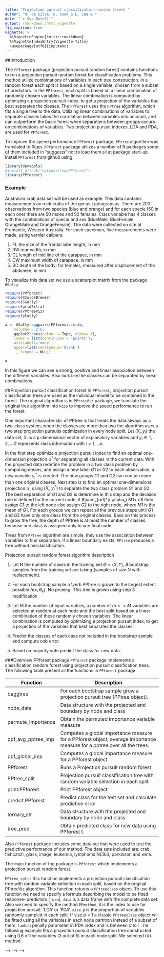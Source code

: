 ```yaml
---
title: "Projection pursuit classification random forest "
author: "N. da Silva, D. Cook & E. Lee & "
date: "`r Sys.Date()`"
output: rmarkdown::html_vignette
fig_caption: true
vignette: >
  %\VignetteEngine{knitr::rmarkdown}
  %\VignetteIndexEntry{Vignette Title}
  \usepackage[utf8]{inputenc}
---
```


##Introduction

The `PPforest` package (projection pursuit random forest) contains functions to run a projection pursuit random forest for classification problems. This method utilize combinations of variables in each tree construction.  In a random forest each split is based on a single variable, chosen from a subset of predictors. In the `PPforest`, each split is based on a linear combination of randomly chosen variables. The linear combination is computed by optimizing a projection pursuit index, to get a projection of the variables that best separates the classes. The `PPforest` uses the `PPtree` algorithm, which fits a single tree to the data. Utilizing linear combinations of variables to separate classes takes the correlation between variables into account, and can outperform the basic forest when separations between groups occurs on combinations of variables. Two projection pursuit indexes, LDA and PDA, are used for `PPforest`.

To improve the speed performance `PPforest` package, `PPtree` algorithm was translated to Rcpp. 
`PPforest` package utilizes a number of R packages some of them included in "suggests" not to load them all at package start-up.
Install `PPforest` from github using:

```r
library(devtools)
#install_github("natydasilva/PPforest")
library(PPforest)
```
### Example
Australian crab data set will be used as example. This data contains measurements on rock crabs of the genus Leptograpsus. There are 200 observations from two species (blue and orange) and for each specie (50 in each one) there are 50 males and 50 females. Class variable has 4 classes with the combinations of specie and sex (BlueMale, BlueFemale, OrangeMale and OrangeFemale). The data were collected on site at Fremantle, Western Australia. For each specimen, five measurements were made, using vernier calipers.

1. FL the size of the frontal lobe length, in mm
2. RW rear width, in mm
3. CL length of mid line of the carapace, in mm
4. CW maximum width of carapace, in mm
5. BD depth of the body; for females, measured after displacement of the abdomen, in mm

To visualize this data set we use a scatterplot matrix from the package `GGally` 

```r
require(PPforest)
require(RColorBrewer)
require(GGally)
require(gridExtra)
require(PPtreeViz)
require(plotly)
```

```r

a <- GGally::ggpairs(PPforest::crab,
    columns = 2:6,
    ggplot2::aes(colour = Type, alpha=.1),
    lower = list(continuous = 'points'),
    axisLabels='none',
    upper=list(continuous='blank')
     , legend = NULL)

a
```


In this figure we can see a strong, positive and linear association between the different variables. Also look like the classes can be separated by linear combinations.

##Projection pursuit classification forest
In `PPforest`, projection pursuit classification trees  are used as the individual model to be combined in the forest. The original algorithm is in `PPtreeViz` package,  we translate the original tree algorithm into `Rcpp` to improve the speed performance to run the forest.  

One important characteristic of PPtree is that treats the data always as a two-class system,  when the classes are more than two the algorithm uses a two step  projection pursuits optimization in every node split.
Let  $(X_i,y_i)$ the data set, $X_i$ is a  p-dimensional vector of explanatory variables and  $y_i\in {1,2,\ldots G}$ represents class information with $i=1,\ldots n$.

In the first step optimize a projection pursuit index to find an optimal one-dimension projection $\alpha^*$ for separating all classes in the current data. With the projected data redefine the problem in a two class problem by comparing means, and assign a new label $G1$ or $G2$ to each observation, a new variable $y_i^*$ is created.  The new groups $G1$ and $G2$ can contain more than one original classes. Next step is to find an optimal one-dimensional projection $\alpha$, using $(X_i,y_i^*)$ to separate the two class problem $G1$ and $G2$. The best separation of $G1$ and $G2$ is determine in this step and the decision rule is defined for the current node, if $\sum_{i=1}^p \alpha_i M1< c$ then assign $G1$ to the left node else assign $G2$ to the right node, where $M1$ is the mean of $G1$.
For each groups we can repeat all the previous steps until $G1$ and $G2$ have only one class from the original classes. Base on this process to grow the tree, the depth of PPtree is at most the number of classes because one class is assigned only to one final node.

Trees from `PPtree` algorithm are simple, they use the association between variables to find separation. If a linear boundary exists, `PPtree` produces a tree without misclassification.

Projection pursuit random forest algorithm description


1. Let N the number of cases in the training set $\Theta=(X,Y)$, $B$ bootstrap samples from the training set are taking (samples of size N with replacement).

2. For each bootstrap sample a \verb PPtree  is grown to the largest extent possible $h(x, {\Theta_k})$. No pruning. This tree is grown using step 3 modification.

3. Let M the number of input variables, a number of $m<<M$ variables are selected at random at each node and the best split based on a linear combination of these randomly chosen variables. The linear combination is computed by optimizing a projection pursuit index, to get a projection of the variables that best separates the classes.

4.  Predict the classes of each case not included in the bootstrap sample and compute oob error.

5.  Based on majority vote predict the class for new data.

###Overview PPforest package
`PPforest` package implements a classification random forest using projection pursuit classification trees. The following table present all the functions in `PPforest` package.

| Function |Description |
| ----------------- | --------------------------------------------------------------  | 
|baggtree|For each bootstrap sample grow a projection pursuit tree (PPtree object).|
|node_data|Data structure with the  projected and boundary by node and class|
|permute_importance|Obtain the permuted importance variable measure|
|ppf_avg_pptree_imp| Computes a global importance measure for a PPforest object, average importance measure for a pptree over all the trees.| 
|ppf_global_imp| Computes a global importance measure for a PPforest object|
|PPforest|Runs a Projection pursuit random forest|
|PPtree_split|Projection pursuit classification tree with random variable selection in each split|
|print.PPforest| Print PPforest object|
|predict.PPforest|Predict class for the test set and calculate prediction error|
|ternary_str|Data structure with the  projected and boundary by node and class|
|tree_pred|Obtain predicted class for new data using PPforest t.|

Also `PPforest` package includes some data set that were used to test the predictive performance of our method. The data sets included are: crab, fishcatch, glass, image, leukemia, lymphoma NCI60, parkinson and wine.

The main function of the package is `PPforest` which implements a projection pursuit random forest.
<!-- `parallel_dat`, `ppf_oob_error`, `proxy_plot` and `vote_viz` are functions to visualize some of the main diagnostics in `PPforest`. The main diagnostics are; vote matrix, proximity matrix, importance variable measure and error rate. -->

`PPtree_split` this function implements a projection pursuit classification tree with random variable selection in each split, based on the original PPtreeViz algorithm. This function returns a `PPtreeclass` object.
To use this function we need to specify a formula describing the model to be fitted response\~predictors (`form`),
`data` is a data frame with the complete data set. Also we need to specify the method `PPmethod`, it is the index to use for projection pursuit: 'LDA' or 'PDA', 
`size.p` is the proportion of variables randomly sampled in each split. If size.p = 1 a classic `PPtreeclass` object will be fitted using all the variables in each node partition instead of a subset of them.
`lambda` penalty parameter in PDA index and is between 0 to 1 .
he following example fits a projection pursuit classification tree constructed using 0.6 of the variables (3 out of 5) in each node split. We selected `LDA` method.
<!-- # ```{r} -->
<!-- # Tree.crab <- PPforest::PPtree_split("Type~.", data = crab, PPmethod = "LDA", size.p = 0.6) -->
<!-- #  Tree.crab -->
<!-- # ``` -->

<!-- `baggtree` this function grow a `PPtreeclass` using `PPtree_split` for each bootstrap sample. -->
<!-- This function returns a data frame with the results from `PPtree_split` for each bootsrap samples. -->
<!-- `m` is the number of trees here is a small example. -->
<!-- ```{r tidy=FALSE} -->
<!-- crab.trees <- baggtree(data = crab, class = "Type",  -->
<!--  m =  10, PPmethod = 'LDA', size.p = 0.6, parallel = TRUE,cores=2 )  -->
<!-- str(crab.trees, max.level = 1) -->

<!-- #selecting first PPtree object,  -->
<!-- crab.trees[[1]][[1]] -->
<!-- ``` -->

<!-- ```PPforest``` function runs a projection pursuit random forest.  The arguments are a data frame with the data information, class with the name of the class variable argument.  size.tr to specify the proportion of observations using in the training. Using this function we have the option to split the data in training and test using size.tr directly. `size.tr` is the proportion of data used in the training and the test proportion will be 1- `size.tr`. -->
<!-- The number of trees in the forest is specified using the argument `m`. The argument size.p is the sample proportion of the variables used in each node split, `PPmethod` is the projection pursuit index to be optimized,  two options LDA and PDA are available.  -->

<!-- ```{r } -->
<!-- set.seed(146) -->
<!-- pprf.crab <- PPforest::PPforest(data = crab, class = "Type", size.tr = 1, m = 200, -->
<!--                                 size.p =  .5,  PPmethod = 'LDA',  parallel =TRUE, cores = 2) -->

<!-- pprf.crab -->
<!-- ``` -->

<!-- `PPforest` print a summary result from the model with the confusion matrix information and the oob-error rate in a similar way randomForest packages does. -->

<!-- This function returns the predicted values of the training data, training error, test error and predicted test values. Also there is the information about out of bag error for the forest and also for each tree in the forest. Bootstrap samples, output of all the trees in the forest from , proximity matrix and vote matrix, number of trees grown in the forest, number of predictor variables selected to use for splitting at each node. Confusion matrix of the prediction (based on OOb data), the training data and test data and vote matrix are also returned. -->

<!-- The printed version of a `PPforest` object follows the `randomForest` printed version to make them comparable. Based on confusion matrix, we can observe that the biggest error is for BlueMale class. Most of the wrong classified values are between BlueFemale and BlueMale. -->

<!-- ```{r} -->
<!-- str(pprf.crab,max.level=1 ) -->
<!-- ``` -->

<!-- The PPforest algorithm calculates variable importance in two ways: (1) permuted importance using accuracy,  and (2) importance based on projection coefficients on standardized variables. -->

<!-- The permuted variable importance is comparable with the measure defined in the classical random forest algorithm. It is computed using the out of bag (oob) sample for the tree $k\;\;(B^{(k)})$ for each $X_j$ predictor variable.  Then the -->
<!-- permuted importance of the variable $X_j$ in the tree $k$ can be defined as: -->

<!-- \[ -->
<!-- IMP^{(k)}(X_j) = \frac{\sum_{i \in B^{(k)} } I(y_i=\hat y_i^{(k)})-I(y_i=\hat y_{i,P_j}^{(k)})}{|B^{(k)}|} -->
<!-- \] -->

<!-- \noindent where $\hat y_i^{(k)}$ -->
<!-- is the predicted class for the observation $i$ in the tree $k$ and $y_{i,P_j}^{(k)}$ is the predicted class for the observation $i$ in the tree $k$ after permuting the values for variable $X_j$. The global permuted importance measure is the average importance over all the trees in the forest. -->
<!-- This measure is based on comparing the accuracy of classifying out-of-bag observations, using the true class with permuted (nonsense) class. -->
<!-- To compute this measure you should use permute_importance function. -->

<!-- ```{r} -->
<!-- impo1 <- permute_importance(pprf.crab) -->
<!-- impo1 -->

<!-- ggplot(impo1, aes(x = imp, y = nm)) + geom_point() -->
<!-- ``` -->
<!-- This function returns a data frame with permuted importance measures, imp is the permuted importance measure defined in Brieman paper, imp2 is the permuted importance measure defined in randomForest package, the standard deviation (sd.im and sd.imp2) for each measure is computed and the also the standardized measure. -->


<!-- For the second importance measure, the coefficients of each projection are examined. The magnitude of these values indicates importance, if the variables have been standardized. The variable importance for a single tree is computed by a weighted sum of the absolute values of the coefficients across nodes. The weights takes the number of classes in each node into account~\citep{lee2013pptree}. -->
<!-- Then the importance of the variable $X_j$ in the PPtree $k$ can be defined as: -->

<!-- \[ -->
<!--   IMP_{pptree}^{(k)}(X_j)=\sum_{nd = 1}^{nn}\frac{|\alpha_{nd}^{(k)}|}{cl_{nd} } -->
<!-- \] -->

<!-- Where $\alpha_{nd}^{(k)}$ is the projected coefficient for node $ns$ and variable $k$ and $nn$ the total number of node partitions in the tree $k$. -->

<!-- The global variable importance in a PPforest then can be defined in different ways. The most intuitive is the average variable importance from each PPtree across all the trees in the forest. -->


<!-- \[ -->
<!-- IMP_{ppforest1}(X_j)=\frac{\sum_{k=1}^K IMP_{pptree}^{(k)}(X_j)}{K} -->
<!-- \] -->
<!-- Alternatively we have defined a global importance measure for the forest as a weighted mean of the absolute value of the projection coefficients across all nodes in every tree. The weights are based on the projection pursuit indexes in each node ($Ix_{nd}$), and 1-(OOB-error of each tree)($acc_k$). -->

<!-- \[IMP_{ppforest2}(X_j)=\frac{\sum_{k=1}^K acc_k \sum_{nd = 1}^{nn}\frac{Ix_{nd}|\alpha_{nd}^{(k)}|}{nn }}{K} -->
<!-- \] -->

<!-- (INCLUDE REF TO VIZ PAPER) -->

<!-- ```{r} -->

<!-- impo2 <-  ppf_avg_pptree_imp(pprf.crab, "Type")  -->
<!-- impo2  -->

<!-- ggplot(impo2, aes(x = mean, y = variable) ) +geom_point() -->
<!-- ``` -->

<!-- Finally you can get the last importance measure we have proposed for the PPforest using `ppf_global_imp' function. -->

<!-- ```{r} -->
<!-- impo3 <- ppf_global_imp(data = crab, class = "Type", pprf.crab)  -->
<!-- impo3 -->

<!-- ggplot(impo3, aes(x = mean, y = variable) ) + geom_point() -->
<!-- ``` -->
<!-- If we compare the results with the `randomForest` function for this data set the results are the following: -->

<!-- ```{r} -->
<!--   rf.crab <- randomForest::randomForest(Type~., data = crab, proximity = TRUE, ntree = 100) -->
<!--   rf.crab -->
<!-- ``` -->
<!-- We can see that for this data set the `PPforest` performance is much better than using `randomForest`. `PPforest` works well since the classes can be separated by linear combinations of variables. -->
<!-- This is a clear case where oblique hyperplanes are more adequate in this case than hyperplanes horizontal to the axis. -->

<!-- Using the information available in the PPforest object, some visualization can be done. I will include some useful examples to visualize the data and some of the most important diagnostics in a forest structure. -->

<!-- To describe the data structure a parallel plot can be done, the data were stundarized and the color represents the class variable.  -->

<!-- ```{r,fig.show='hold',fig.width = 7 ,fig.height = 4, warning=FALSE, echo=FALSE} -->
<!-- parallel <- function(ppf){ -->
<!-- myscale <- function(x) (x - mean(x)) / sd(x) -->

<!-- scale.dat <- ppf$train %>% dplyr::mutate_each(dplyr::funs(myscale),-dplyr::matches(ppf$class.var)) -->
<!-- scale.dat.melt <- scale.dat %>%  dplyr::mutate(ids = 1:nrow(ppf$train)) %>% tidyr::gather(var,Value,-Type,-ids) -->
<!-- scale.dat.melt$Variables <- as.numeric(as.factor(scale.dat.melt$var)) -->
<!-- colnames(scale.dat.melt)[1] <- "Class" -->

<!-- ggplot2::ggplot(scale.dat.melt, ggplot2::aes(x = Variables, y = Value, -->
<!--                            group = ids, key = ids, colour = Class, var = var)) + -->
<!--   ggplot2::geom_line(alpha = 0.3) + ggplot2::scale_x_discrete(limits = levels(as.factor(scale.dat.melt$var)), expand = c(0.01,0.01)) + -->
<!--   ggplot2::ggtitle("Data parallel plot ") + ggplot2::theme(legend.position = "none", axis.text.x  = element_text(angle = 90, vjust = 0.5)) + -->
<!--   ggplot2::scale_colour_brewer(type = "qual", palette = "Dark2") -->


<!-- } -->

<!-- parallel(pprf.crab) -->
<!-- ``` -->

<!-- Some  auxiliary functions are available in `PPforest` to get the data structure needed to do some visualization.  Because the PPforest is composed of many tree fits on subsets of the data, a lot of statistics can be calculated to analyze as a separate data set, and better understand how the model is working. -->
<!-- Some of the diagnostics of interest are: variable importance, OOB error rate, vote matrix and proximity matrix. Also will be possible to explore the individual model level. -->

<!-- With a decision tree we can compute for every pair of observations the proximity matrix. This is a $nxn$ matrix where if two cases $k_i$ and $k_j$ are in the same terminal node increase their proximity by one, at the end normalize the proximities by dividing by the number of trees. -->
<!-- To visualize the proximity matrix we use a scatter plot with information from multidimensional scaling method. In this plot color indicates the true species and sex. For this data two dimensions are enough to see the four groups separated quite well. Some crabs are clearly more similar to a different group, though, especially in examining the sex differences.  -->

<!-- ```{r,fig.show='hold',fig.width = 5 ,fig.height = 4, warning=FALSE, echo=FALSE} -->

<!-- mdspl2d <- function(ppf, lege = "bottom", siz = 3, k = 2) { -->

<!--   d <- diag(nrow(ppf$train)) -->
<!--   d <- as.dist(d + 1 - ppf$proximity) -->
<!--   rf.mds <- stats::cmdscale(d, eig = TRUE,  k = k) -->
<!--   colnames(rf.mds$points) <- paste("MDS", 1:k, sep = "") -->


<!--   df <- data.frame(Class = ppf$train[, 1], rf.mds$points) -->

<!--   mds <- ggplot2::ggplot(data = df) + -->
<!--    ggplot2::geom_point(ggplot2::aes(x = MDS1, y = MDS2, color = Class), -->
<!--               size = I(siz), alpha = .5) + -->
<!--    ggplot2::scale_colour_brewer(type = "qual", palette = "Dark2", name = "Class") + -->
<!--    ggplot2::theme(legend.position = lege, aspect.ratio = 1) -->

<!--   mds -->
<!-- } -->
<!-- mdspl2d(pprf.crab) -->
<!-- ``` -->

<!-- The vote matrix ($n \times p$) contains the proportion of times each observation was classified to each class, whole oob. Two possible approaches to visualize the vote matrix information are shown, with a side-by-side jittered dot plot or with ternary plots. -->
<!--  A side-by-side jittered dotplot is used for the display, where class is displayed on one axis and proportion is displayed on the other. For each dotplot, the ideal arrangement is that points of observations in that class have values bigger than 0.5, and all other observations have less. This data is close to the ideal but not perfect, e.g. there are a few blue male crabs (orange) that are frequently predicted to be blue females (green), and a few blue female crabs predicted to be another class. -->

<!-- ```{r,fig.show='hold',fig.width = 5 ,fig.height = 5, warning = FALSE, echo=FALSE} -->
<!-- side <-  function(ppf, ang = 0, lege = "bottom", siz = 3, -->
<!--                   ttl = "Side by side dotplot") { -->
<!--   voteinf <- data.frame(ids = 1:length(ppf$train[, 1]), Type = ppf$train[, 1], -->
<!--                       ppf$votes, pred = ppf$prediction.oob ) %>% -->
<!--   tidyr::gather(Class, Probability, -pred, -ids, -Type) -->

<!--   ggplot2::ggplot(data = voteinf, ggplot2::aes(Class, Probability, color = Type)) + -->
<!--     ggplot2::geom_jitter(height = 0, size = I(siz), alpha = .5) + -->
<!--     ggtitle(ttl) + -->
<!--     ylab("Proportion") + -->
<!--     ggplot2::scale_colour_brewer(type = "qual", palette = "Dark2") + -->
<!--     ggplot2::theme(legend.position = lege, legend.text = ggplot2::element_text(angle = ang)) + -->
<!--     ggplot2::labs(colour = "Class") -->
<!-- } -->

<!-- side(pprf.crab) -->
<!-- ``` -->

<!-- <!-- A ternary plot is a triangular diagram that shows the proportion of three variables that sum to a constant and is done using barycentric coordinates. Compositional data lies in a $(p-1)$-D simplex in $p$-space. --> -->
<!-- <!-- One advantage of ternary plot is that are good to visualize compositional data and the proportion of three variables in a two dimensional space can be shown. --> -->
<!-- <!-- When we have tree classes a ternary plot are well defined. With more than tree classes the ternary plot idea need to be generalized. \cite{sutherland2000orca} suggest the best approach to visualize compositional data will be to project the data into the $(p-1)-$D space (ternary diagram in $2-D$)  This will be the approach used to visualize the vote matrix information. --> -->

<!-- A ternary plot is a triangular diagram used to display compositional data with three components. More generally, compositional data can have any number of components, say $p$, and hence is contrained to a $(p-1)$-D simplex in $p$-space. The vote matrix is an example of compositional data, with $G$ components. -->

<!-- ```{r,fig.show='hold',fig.width = 7 ,fig.height = 4, warning=FALSE, echo=FALSE} -->
<!-- pl_ter <- function(dat, dx, dy ){ -->
<!-- p1  <- dat[[1]] %>% dplyr::filter(pair %in% paste(dx, dy, sep = "-") ) %>% -->
<!--   dplyr::select(Class, x, y) %>% -->
<!--   ggplot2::ggplot(aes(x, y, color = Class)) + -->
<!--   ggplot2::geom_segment(data = dat[[2]], aes(x = x1, xend = x2, -->
<!--                                y = y1, yend = y2), color = "black" ) + -->
<!--   ggplot2::geom_point(size = I(3), alpha = .5) + -->
<!--   ggplot2::labs(y = " ",  x = " ") + -->
<!--   ggplot2::theme(legend.position = "none", aspect.ratio = 1) + -->
<!--   ggplot2::scale_colour_brewer(type = "qual", palette = "Dark2") + -->
<!--   ggplot2::labs(x = paste0("T", dx, ""), y = paste0("T", dy, " ")) + -->
<!--   ggplot2::theme(aspect.ratio = 1) -->

<!-- p1 -->
<!-- } -->

<!-- p1 <-  pl_ter(ternary_str(pprf.crab, id = c(1, 2, 3), sp = 3, dx = 1, dy = 2), 1, 2 ) -->
<!-- p2 <-  pl_ter(ternary_str(pprf.crab, id = c(1, 2, 3), sp = 3, dx = 1, dy = 3), 1, 3) -->
<!-- p3 <-  pl_ter(ternary_str(pprf.crab, id = c(1, 2, 3), sp = 3, dx = 2, dy = 3), 2, 3) -->

<!-- gridExtra::grid.arrange(p1, p2, p3, ncol = 3) -->

<!-- ``` -->

<!-- To see a complete description about how to visualize a PPforest object read Interactive Graphics for Visually Diagnosing Forest Classifiers in R (Include reference). -->

<!-- ```{r, fig.show = 'hold',fig.width = 5 ,fig.height = 4, warning = FALSE} -->

<!-- impotree <- function(data,ppf, nodes = c(1, 2, 3), tree ){ -->

<!-- bnf <- function(x) { -->
<!--   bn <- abs(x$projbest.node) -->
<!--   bn[bn == 0] <- NA -->
<!--   data.frame(node = 1:dim(x$projbest.node)[1], bn) -->
<!-- } -->

<!-- bestnode <- ppf[["output.trees"]] %>%  lapply(bnf) %>% dplyr::bind_rows() -->

<!-- colnames(bestnode)[-1] <- colnames(data[, -1]) -->
<!-- bestnode$node <- as.factor(bestnode$node) -->

<!-- aux <- bestnode %>% dplyr::filter(node %in% nodes) %>% dplyr::mutate(ids = rep(1:ppf$n.tree, each = length(nodes))) %>% tidyr::gather(var, value, -ids, -node) -->

<!-- aux$Variables <- as.numeric(as.factor(aux$var) ) -->
<!-- aux$Abs.importance <- round( aux$value, 2) -->

<!-- p <- ggplot2::ggplot(dplyr::filter(aux, !ids %in% tree), -->
<!--       ggplot2::aes(x = Variables , y = Abs.importance , group = ids)) +    ggplot2::geom_jitter(height = 0, size = I(3), alpha = 0.3) + -->
<!--   ggplot2::facet_grid(node ~ .) + ggplot2::scale_x_discrete(limits = levels(as.factor(aux$var)) ) + ggplot2::theme(legend.position = "none") -->


<!--    p + ggplot2::geom_jitter( -->
<!--   data = dplyr::filter(aux, ids %in% tree), -->
<!--    ggplot2::aes( -->
<!--     x = Variables , -->
<!--     y = Abs.importance , -->
<!--     group = ids, -->
<!--     colour = "red" -->
<!--   ), -->
<!--   height = 0, -->
<!--   size = I(3) -->
<!-- ) + ggplot2::facet_grid(node ~ .)  + -->
<!--   ggplot2::theme(legend.position = "none") + ggplot2::labs(y = "Absolute coefficient") -->
<!-- } -->

<!-- impotree(crab, pprf.crab, tree =1 ) -->
<!-- ``` -->

<!-- ```{r, fig.show = 'hold', fig.width = 5 ,fig.height = 4, warning = FALSE} -->

<!-- dat_pl <- PPforest::node_data(ppf = pprf.crab, tr = 1) -->
<!-- nodes <- c(1,2,3) -->
<!--   myColors <- RColorBrewer::brewer.pal( dim( unique(pprf.crab$train[pprf.crab$class.var]))[1], "Dark2") -->
<!--   names(myColors) <- levels(pprf.crab$train[pprf.crab$class.var][, 1]) -->
<!--   dat_pl$Class <- as.factor(dat_pl$Class) -->

<!--   levels(dat_pl$Class) <-  levels(pprf.crab$train[pprf.crab$class.var][, 1]) -->


<!--     dat_pl %>% -->
<!--          dplyr::filter(node.id %in% unique(node.id)[nodes]) %>% -->
<!--        ggplot2::ggplot(aes(  x = proj.data, group = Class, fill = Class )) + -->
<!--          ggplot2::geom_density(alpha = .5) + -->
<!--          ggplot2::facet_grid(~ node.id, scales = 'free') + -->
<!--          ggplot2::scale_fill_manual("", values = myColors) + -->
<!--          ggplot2::geom_vline(ggplot2::aes(xintercept = cut), -->
<!--                  linetype = "dashed", -->
<!--                  color = 2) + ggplot2::xlab("") + ggplot2::theme(legend.position = "bottom") -->

<!-- ``` -->

<!-- ```{r,fig.show = 'hold', fig.width = 5 ,fig.height = 4, warning = FALSE} -->

<!--   dat_mosaic <- -->
<!--     data.frame(with(dat_pl, table(Class, Dir, node.id))) -->


<!--     p1 <- dat_mosaic %>% dplyr::filter(node.id %in% unique(node.id)[nodes]) %>% -->
<!--       ggplot2::ggplot() + ggmosaic::geom_mosaic(ggplot2::aes( -->
<!--         weight = Freq, -->
<!--         x = ggmosaic::product(Class, Dir), -->
<!--         fill = Class -->
<!--       )) + ggplot2::facet_grid( ~ node.id) + -->
<!--       ggplot2::scale_fill_manual("", values = myColors) + -->
<!--       xlab("Class") + ggplot2::theme( -->
<!--         legend.position = "bottom", -->
<!--         axis.text.x  = element_text(angle = 90, vjust = 0.5),aspect.ratio = 1 -->
<!--       ) -->
<!--     p1 -->

<!-- ``` -->


<!-- From `PPforest` object we can plot a heat map of the proximity matrix using the function `pproxy_plot`. -->
<!-- This function has tree arguments, `ppf` is a`PPforest` object, `type` an argument that specify if the plot is a heatmap or a MDS plot. -->
<!-- If the plot is a MDS plot the argument `k` defines the number of MDS layouts. -->
<!-- This function return an interactive plot based on `plotly` package if `interactive = TRUE`. -->


<!-- ```{r,fig.show='hold',fig.width = 5 ,fig.height = 4, warning=FALSE} -->

<!-- PPforest::pproxy_plot(pprf.crab, type = "heat", interactive = FALSE) -->

<!-- ``` -->

<!-- In this plot we can see a heat map for the proximity matrix, we can observe that strong red color indicates that the observations are more similar. -->
<!-- The data are ordered by class (BlueFemale, BlueMale, OrangeFemale and OrangeMale), in the heat map we can observe a colored block diagonal structure, this means that the observations from the same class are similar here the same class were classified most of the time in the correct class, but also we can observe that observations from BlueMale and BlueFemale are similar too then some data were classified in the incorrect class. -->


<!-- Additionally `pproxy_plot` can be used to plot the MDS using proximity matrix information. -->

<!-- If we select k =2 the output plot is as follows: -->

<!-- ```{r,fig.show='hold',fig.width = 6 ,fig.height = 4, warning = FALSE} -->
<!-- PPforest::pproxy_plot(pprf.crab, type="MDS", k =2, interactive = FALSE ) -->
<!-- ``` -->


<!-- We can observe a spatial separation between classes. Orange (male and female) are more separated than Blue (male and female). -->

<!-- If we select k>2,  we can observe that using two dimensions is enough to see the spatial separation. -->


<!-- ```{r,fig.show='hold',fig.width = 6 ,fig.height = 6, warning=FALSE} -->
<!-- PPforest::pproxy_plot(pprf.crab, type="MDS",k = 3, interactive = TRUE) -->
<!-- ``` -->

<!-- Another possible visualization in `PPforest` package is for the importance measure. -->

<!-- The variable importance for the group separation can be measured by the projection coefficients in each individual tree. Based on these coefficients we can examine how the classes are separated and which variables are more relevant for the separation. -->

<!--  In `PPtree` the projection coefficient of each node represent the importance of variables to class separation in each node. Since in `PPforest` we have `m` trees we can define a global importance measure.  For this global importance measure we need to take into account the importance in each node and combine the results for all the trees in the forest. The importance measure of `PPforest` is a  weighted mean of the absolute value of the projection coefficients across all nodes in every tree. The weights are  the projection pursuit index in each node, and 1-the out of bag error of each tree. -->

<!-- `ppf_importance` has four arguments, data (data frame with the complete data set), class (a character with the name of the class variable), global ( logical that indicate is the importance measure is global or not) and weight (logical argument that indicates if the importance measure is weighted or not). -->


<!-- Using the `ppf_importance` function we can plot the weighted global importance measure in `PPforest`. -->

<!-- ```{r, fig.show='hold',fig.width = 5 ,fig.height = 4, warning=FALSE} -->
<!-- PPforest::ppf_importance(data = crab, class = "Type", pprf.crab, global = TRUE, weight = TRUE, interactive = FALSE) -->
<!-- ``` -->

<!-- We can see that the most important variable in this example is RW while the less important is BD. -->
<!-- An importance measure for each node also is available. -->


<!-- ```{r, fig.show='hold',fig.width = 5 ,fig.height = 4, warning=FALSE} -->
<!-- PPforest::ppf_importance(data = crab, class = "Type", pprf.crab, global = FALSE, weight = TRUE, interactive = FALSE) -->
<!-- ``` -->

<!-- The importance variable order is the same for node 1 and node 2 but different in node 3. -->

<!-- Finally a cumulative out of error plot can be done using `ppf_oob_error` -->
<!-- This function has three arguments, ppf (`PPforest` object), nsplit1 (number, increment of the sequence where cumulative oob error rate is computed in the  1/3 trees) and interactive if we want a interactive plot. -->


<!-- ```{r, fig.show='hold',fig.width = 6 ,fig.height = 4, warning=FALSE} -->
<!--  PPforest::ppf_oob_error(pprf.crab, nsplit1 = 15, interactive = FALSE) -->
<!-- ``` -->

<!-- The oob-error rate decrease when we increase the numbers of trees but gets constant with less than 70 trees. -->



<!--        a <- ggplot2::ggplot(import.vi.wg, ggplot2::aes(x = mean, y = variable)) + ggplot2::geom_point() + ggplot2::theme(aspect.ratio=1) -->
<!--        print(import.vi.wg) -->

<!--      plotly::ggplotly(a) -->

